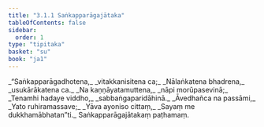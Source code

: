 ```yaml
---
title: "3.1.1 Saṅkapparāgajātaka"
tableOfContents: false
sidebar:
  order: 1
type: "tipitaka"
basket: "su"
book: "ja1"
---
```



<DynamicBreadcrumb />

<Division number="1" book="ja1" bookNo="22" page="201">

<Paragraph number="670" type="verses" book="ja1">
_“Saṅkapparāgadhotena,_  
_vitakkanisitena ca;_  
_Nālaṅkatena bhadrena,_  
_usukārākatena ca._  

</Paragraph>

</Division>
<Division number="2" book="ja1" bookNo="22" page="201">

<Paragraph number="671" type="verses" book="ja1">
_Na kaṇṇāyatamuttena,_  
_nāpi morūpasevinā;_  
_Tenamhi hadaye viddho,_  
_sabbaṅgaparidāhinā._  

</Paragraph>

</Division>
<Division number="3" book="ja1" bookNo="22" page="226">

<Paragraph number="672" type="verses" book="ja1">
_Āvedhañca na passāmi,_  
_Yato ruhiramassave;_  
_Yāva ayoniso cittaṃ,_  
_Sayaṃ me dukkhamābhatan”ti._  


</Paragraph>
</Division>

<Paragraph number="673" type="center" book="ja1">
Saṅkapparāgajātakaṃ paṭhamaṃ.
</Paragraph>